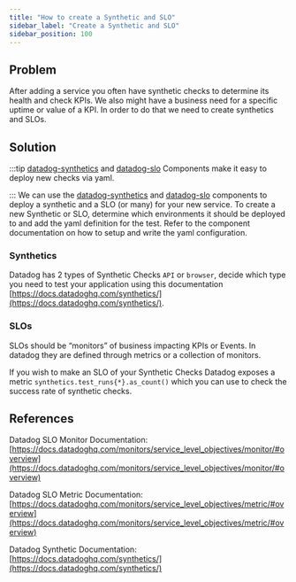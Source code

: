 ```yaml
---
title: "How to create a Synthetic and SLO"
sidebar_label: "Create a Synthetic and SLO"
sidebar_position: 100
---
```


## Problem

After adding a service you often have synthetic checks to determine its health and check KPIs. We also might have a business need for a specific uptime or value of a KPI. In order to do that we need to create synthetics and SLOs.

## Solution

:::tip
[datadog-synthetics](/components/library/aws/datadog-synthetics/) and [datadog-slo](/reference-architecture/components/datadog-slo) Components make it easy to deploy new checks via yaml.

:::
We can use the [datadog-synthetics](/components/library/aws/datadog-synthetics/) and [datadog-slo](/reference-architecture/components/datadog-slo) components to deploy a synthetic and a SLO (or many) for your new service. To create a new Synthetic or SLO, determine which environments it should be deployed to and add the yaml definition for the test. Refer to the component documentation on how to setup and write the yaml configuration.

### Synthetics

Datadog has 2 types of Synthetic Checks `API` or `browser`, decide which type you need to test your application using this documentation [https://docs.datadoghq.com/synthetics/](https://docs.datadoghq.com/synthetics/).

### SLOs

SLOs should be “monitors” of business impacting KPIs or Events. In datadog they are defined through metrics or a collection of monitors.

If you wish to make an SLO of your Synthetic Checks Datadog exposes a metric `synthetics.test_runs{*}.as_count()` which you can use to check the success rate of synthetic checks.

## References

Datadog SLO Monitor Documentation: [https://docs.datadoghq.com/monitors/service_level_objectives/monitor/#overview](https://docs.datadoghq.com/monitors/service_level_objectives/monitor/#overview)

Datadog SLO Metric Documentation: [https://docs.datadoghq.com/monitors/service_level_objectives/metric/#overview](https://docs.datadoghq.com/monitors/service_level_objectives/metric/#overview)

Datadog Synthetic Documentation: [https://docs.datadoghq.com/synthetics/](https://docs.datadoghq.com/synthetics/)


